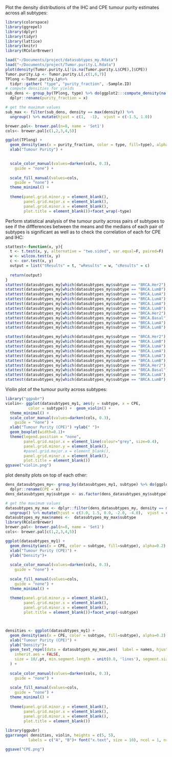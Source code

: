 Plot the density distributions of the IHC and CPE tumour purity estimates across all subtypes:
```r
library(colorspace)
library(ggrepel)
library(dplyr)
library(tidyr)
library(lattice)
library(knitr)
library(RColorBrewer)

load("~/Documents/project/datasubtypes_my.Rdata")
load("~/Documents/project/Tumor.purity.L.Rdata")
plot(density(Tumor.purity.L[!is.na(Tumor.purity.L$CPE),]$CPE))
Tumor.purity.Lp <- Tumor.purity.L[,c(1,6,7)] 
TPlong <-Tumor.purity.Lp%>%
  tidyr::gather( "type", "purity_fraction", -Sample.ID)
# compute densities for yields
sub_dens <- group_by(TPlong, type) %>% do(ggplot2:::compute_density(na.omit(.$purity_fraction), NULL)) %>%
  dplyr::rename(purity_fraction = x)

# get the maximum values
sub_max <- filter(sub_dens, density == max(density)) %>%
  ungroup() %>% mutate(hjust = c(1,  -1),  vjust = c(-1.5, 1.0))

brewer.pal<- brewer.pal(n=8, name = 'Set1')
cols<- brewer.pal[c(1,2,3,4,5)]

ggplot(TPlong) + 
  geom_density(aes(x = purity_fraction, color = type, fill=type), alpha=0.2) +
  xlab("Tumour Purity") +

  
  scale_color_manual(values=darken(cols, 0.3),
    guide = "none") +
  
  scale_fill_manual(values=cols,
    guide = "none") +
  theme_minimal() +
  
  theme(panel.grid.minor.y = element_blank(),
        panel.grid.major.x = element_blank(),
        panel.grid.minor.x = element_blank(),
        plot.title = element_blank())+facet_wrap(~type)
```

Perform statistical analysis of the tumour purity across pairs of subtypes to see if the diffferences between the means and the medians of each pair of subtypes is significant as well as to check the correlation of each for CPE and IHC:
```r
stattest<-function(x, y){
  t <- t.test(x, y, alternative = "two.sided", var.equal=F, paired=F)
  w <- wilcox.test(x, y)
  c <- cor.test(x, y)
  output = list("tResults" = t, "wResults" = w, "cResults" = c)
  
  return(output)
}
stattest(datasubtypes_my[which(datasubtypes_my$subtype == "BRCA.Her2"),]$CPE, datasubtypes_my[which(datasubtypes_my$subtype == "BRCA.Basal"),]$CPE)#not sig
stattest(datasubtypes_my[which(datasubtypes_my$subtype == "BRCA.LumB"),]$CPE, datasubtypes_my[which(datasubtypes_my$subtype == "BRCA.Basal"),]$CPE)#notsig
stattest(datasubtypes_my[which(datasubtypes_my$subtype == "BRCA.LumA"),]$CPE, datasubtypes_my[which(datasubtypes_my$subtype == "BRCA.Her2"),]$CPE)#notsig
stattest(datasubtypes_my[which(datasubtypes_my$subtype == "BRCA.LumA"),]$CPE, datasubtypes_my[which(datasubtypes_my$subtype == "BRCA.Basal"),]$CPE)#sig
stattest(datasubtypes_my[which(datasubtypes_my$subtype == "BRCA.LumA"),]$CPE, datasubtypes_my[which(datasubtypes_my$subtype == "BRCA.LumB"),]$CPE)#sig
stattest(datasubtypes_my[which(datasubtypes_my$subtype == "BRCA.LumB"),]$CPE, datasubtypes_my[which(datasubtypes_my$subtype == "BRCA.Normal"),]$CPE)#sig
stattest(datasubtypes_my[which(datasubtypes_my$subtype == "BRCA.Her2"),]$CPE, datasubtypes_my[which(datasubtypes_my$subtype == "BRCA.Normal"),]$CPE)#sig
stattest(datasubtypes_my[which(datasubtypes_my$subtype == "BRCA.Basal"),]$CPE, datasubtypes_my[which(datasubtypes_my$subtype == "BRCA.Normal"),]$CPE)#sig
stattest(datasubtypes_my[which(datasubtypes_my$subtype == "BRCA.LumA"),]$CPE, datasubtypes_my[which(datasubtypes_my$subtype == "BRCA.Normal"),]$CPE)
stattest(datasubtypes_my[which(datasubtypes_my$subtype == "BRCA.LumB"),]$CPE, datasubtypes_my[which(datasubtypes_my$subtype == "BRCA.Her2"),]$CPE)

stattest(datasubtypes_my[which(datasubtypes_my$subtype == "BRCA.Her2"),]$IHC, datasubtypes_my[which(datasubtypes_my$subtype == "BRCA.Basal"),]$IHC)#not sig
stattest(datasubtypes_my[which(datasubtypes_my$subtype == "BRCA.LumB"),]$IHC, datasubtypes_my[which(datasubtypes_my$subtype == "BRCA.Basal"),]$IHC)#notsig
stattest(datasubtypes_my[which(datasubtypes_my$subtype == "BRCA.LumA"),]$IHC, datasubtypes_my[which(datasubtypes_my$subtype == "BRCA.Her2"),]$IHC)#notsig
stattest(datasubtypes_my[which(datasubtypes_my$subtype == "BRCA.LumA"),]$IHC, datasubtypes_my[which(datasubtypes_my$subtype == "BRCA.Basal"),]$IHC)#sig
stattest(datasubtypes_my[which(datasubtypes_my$subtype == "BRCA.LumA"),]$IHC, datasubtypes_my[which(datasubtypes_my$subtype == "BRCA.LumB"),]$IHC)#sig
stattest(datasubtypes_my[which(datasubtypes_my$subtype == "BRCA.LumB"),]$IHC, datasubtypes_my[which(datasubtypes_my$subtype == "BRCA.Normal"),]$IHC)#sig
stattest(datasubtypes_my[which(datasubtypes_my$subtype == "BRCA.Her2"),]$IHC, datasubtypes_my[which(datasubtypes_my$subtype == "BRCA.Normal"),]$IHC)#sig
stattest(datasubtypes_my[which(datasubtypes_my$subtype == "BRCA.Basal"),]$IHC, datasubtypes_my[which(datasubtypes_my$subtype == "BRCA.Normal"),]$IHC)#sig
stattest(datasubtypes_my[which(datasubtypes_my$subtype == "BRCA.LumA"),]$IHC, datasubtypes_my[which(datasubtypes_my$subtype == "BRCA.Normal"),]$IHC)
stattest(datasubtypes_my[which(datasubtypes_my$subtype == "BRCA.LumB"),]$IHC, datasubtypes_my[which(datasubtypes_my$subtype == "BRCA.Her2"),]$IHC)
```

Violin plot of the tumour purity across subtypes:
```r
library("ggpubr")
violin<- ggplot(datasubtypes_my1, aes(y = subtype, x = CPE,
          color = subtype)) +  geom_violin() +
  theme_minimal() +
  scale_color_manual(values=darken(cols, 0.3),
    guide = "none") +
  xlab("Tumour Purity (CPE)") +ylab(" ")+
  geom_boxplot(width=0.1)+
  theme(legend.position = "none",
        panel.grid.major.x = element_line(colour="grey", size=0.4),
        panel.grid.minor.y = element_blank(),
        #panel.grid.major.x = element_blank(),
        panel.grid.minor.x = element_blank(),
        plot.title = element_blank())
ggsave("violin.png")
```

plot density plots on top of each other:
```r
dens_datasubtypes_my<- group_by(datasubtypes_my1, subtype) %>% do(ggplot2:::compute_density(na.omit(.$CPE), NULL)) %>%
  dplyr::rename(CPE = x)
dens_datasubtypes_my$subtype <- as.factor(dens_datasubtypes_my$subtype)

# get the maximum values
datasubtypes_my_max <- dplyr::filter(dens_datasubtypes_my, density == max(density)) %>%
  ungroup() %>% mutate(hjust = c(3.0, 1.5, 0.0, -2.0, -4.0),  vjust = c(-1.5, -3.0, 1.0, -1.5, 3.0))
datasubtypes_my_max$names <-  datasubtypes_my_max$subtype
library(RColorBrewer)
brewer.pal<- brewer.pal(n=8, name = 'Set1')
cols<- brewer.pal[c(1,2,3,4,5)]

ggplot(datasubtypes_my1) + 
  geom_density(aes(x = CPE, color = subtype, fill=subtype), alpha=0.2) +
  xlab("Tumour Purity (CPE)") +
  ylab("Density")+
  
  scale_color_manual(values=darken(cols, 0.3),
    guide = "none") +
  
  scale_fill_manual(values=cols,
    guide = "none") +
  theme_minimal() +
  
  theme(panel.grid.minor.y = element_blank(),
        panel.grid.major.x = element_blank(),
        panel.grid.minor.x = element_blank(),
        plot.title = element_blank())+facet_wrap(~subtype)



densities <- ggplot(datasubtypes_my1) + 
  geom_density(aes(x = CPE, color = subtype, fill=subtype), alpha=0.2) +
  xlab("Tumour Purity (CPE)") +
  ylab("Density")+
  geom_text_repel(data = datasubtypes_my_max,aes(  label = names, hjust = hjust, vjust = vjust, color = subtype, x = CPE, y = density),
    inherit.aes = FALSE,
    size = 10/.pt, min.segment.length = unit(0.0, 'lines'), segment.size = 0.2
  ) +
  
  scale_color_manual(values=darken(cols, 0.3),
    guide = "none") +
  
  scale_fill_manual(values=cols,
    guide = "none") +
  theme_minimal() +
  
  theme(panel.grid.minor.y = element_blank(),
        panel.grid.major.x = element_blank(),
        panel.grid.minor.x = element_blank(),
        plot.title = element_blank())
        
library(ggpubr)
ggarrange( densities, violin, heights = c(5, 5),
          labels = c("A", "B")+ font("x.text", size = 10), ncol = 1, nrow = 2, align = "v")

ggsave("CPE.png")
```





















